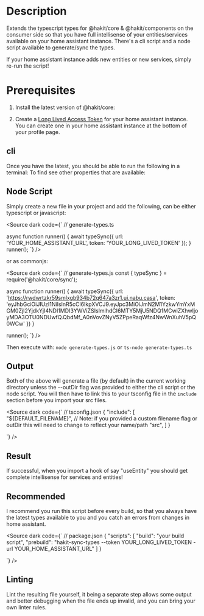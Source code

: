 


<Meta title="INTRODUCTION/TypescriptSync" />

# Description
Extends the typescript types for @hakit/core & @hakit/components on the consumer side so that you have full intellisense of your entities/services available on your home assistant instance.
There's a cli script and a node script available to generate/sync the types.

If your home assistant instance adds new entities or new services, simply re-run the script!

# Prerequisites

1. Install the latest version of @hakit/core:
<Source dark code="npm i @hakit/core@latest" />

2. Create a [Long Lived Access Token](https://developers.home-assistant.io/docs/auth_api/#long-lived-access-token) for your home assistant instance. You can create one in your home assistant instance at the bottom of your profile page.

## cli
Once you have the latest, you should be able to run the following in a terminal:
<Source dark code="hakit-sync-types --token YOUR_LONG_LIVED_TOKEN -url YOUR_HOME_ASSISTANT_URL" />
To find see other properties that are available:
<Source dark code="hakit-sync-types --help" />


## Node Script
Simply create a new file in your project and add the following, can be either typescript or javascript:

<Source dark code={`
// generate-types.ts

async function runner() {
  await typeSync({
    url: 'YOUR_HOME_ASSISTANT_URL',
    token: 'YOUR_LONG_LIVED_TOKEN'
  });
}
runner();
`} />

or as commonjs:

<Source dark code={`
// generate-types.js
const { typeSync } = require('@hakit/core/sync');

async function runner() {
  await typeSync({
    url: 'https://rwdwrtzkr59smlxgb934b72q647a3zr1.ui.nabu.casa',
    token: 'eyJhbGciOiJIUzI1NiIsInR5cCI6IkpXVCJ9.eyJpc3MiOiJmN2M1YzkwYmYxMGM0ZjI2YjdkYjI4NDI1MDI3YWViZSIsImlhdCI6MTY5MjU5NDQ1MCwiZXhwIjoyMDA3OTU0NDUwfQ.QbdMf_A0nVovZNyV5ZPpeRaqWfz4NwWnXuhV5pQ0WCw'
  })
}

runner();
`} />

Then execute with: `node generate-types.js` or `ts-node generate-types.ts`

## Output

Both of the above will generate a file (by default) in the current working directory unless the --outDir flag was provided to either the cli script or the node script.
You will then have to link this to your tsconfig file in the `include` section before you import your src files.

<Source dark code={`
// tsconfig.json
{
  "include": [
    "${DEFAULT_FILENAME}", // Note: if you provided a custom filename flag or outDir this will need to change to reflect your name/path
    "src",
  ]
}

`} />

## Result

If successful, when you import a hook of say "useEntity" you should get complete intellisense for services and entities!

## Recommended
I recommend you run this script before every build, so that you always have the latest types available to you and you catch an errors from changes in home assistant.

<Source dark code={`
// package.json
{
  "scripts": [
    "build": "your build script",
    "prebuild": "hakit-sync-types --token YOUR_LONG_LIVED_TOKEN -url YOUR_HOME_ASSISTANT_URL"
  ]
}

`} />

## Linting

Lint the resulting file yourself, it being a separate step allows some output and better debugging when the file ends up invalid, and you can bring your own linter rules.
